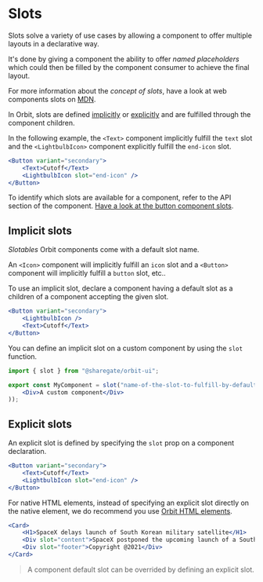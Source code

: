 
<Meta
    title="Getting Started/Slots"
    id="slots"
/>

# Slots

Slots solve a variety of use cases by allowing a component to offer multiple layouts in a declarative way.

It's done by giving a component the ability to offer *named placeholders* which could then be filled by the component consumer to achieve the final layout.

For more information about the *concept of slots*, have a look at web components slots on [MDN](https://developer.mozilla.org/en-US/docs/Web/Web_Components/Using_templates_and_slots#adding_flexibility_with_slots).

In Orbit, slots are defined [implicitly](#implicit-slots) or [explicitly](#explicit-slots) and are fulfilled through the component children.

In the following example, the `<Text>` component implicitly fulfill the `text` slot and the `<LightbulbIcon>` component explicitly fulfill the `end-icon` slot.

```jsx
<Button variant="secondary">
    <Text>Cutoff</Text>
    <LightbulbIcon slot="end-icon" />
</Button>
```

To identify which slots are available for a component, refer to the API section of the component. [Have a look at the button component slots](?path=/docs/button--default-story#button-1).

## Implicit slots

*Slotables* Orbit components come with a default slot name.

An `<Icon>` component will implicitly fulfill an `icon` slot and a `<Button>` component will implicitly fulfill a `button` slot, etc..

To use an implicit slot, declare a component having a default slot as a children of a component accepting the given slot.

```jsx
<Button variant="secondary">
    <LightbulbIcon />
    <Text>Cutoff</Text>
</Button>
```

You can define an implicit slot on a custom component by using the `slot` function.

```jsx
import { slot } from "@sharegate/orbit-ui";

export const MyComponent = slot("name-of-the-slot-to-fulfill-by-default", () => (
    <Div>A custom component</Div>
));
```

## Explicit slots

An explicit slot is defined by specifying the `slot` prop on a component declaration.

```jsx
<Button variant="secondary">
    <Text>Cutoff</Text>
    <LightbulbIcon slot="end-icon" />
</Button>
```

For native HTML elements, instead of specifying an explicit slot directly on the native element, we do recommend you use [Orbit HTML elements](?path=/docs/html-anchor--example).

```jsx
<Card>
    <H1>SpaceX delays launch of South Korean military satellite</H1>
    <Div slot="content">SpaceX postponed the upcoming launch of a South Korean military satellite Monday (July 13), due to hardware issues with the Falcon 9 rocket.</Div>
    <Div slot="footer">Copyright @2021</Div>
</Card>
```

> A component default slot can be overrided by defining an explicit slot.


